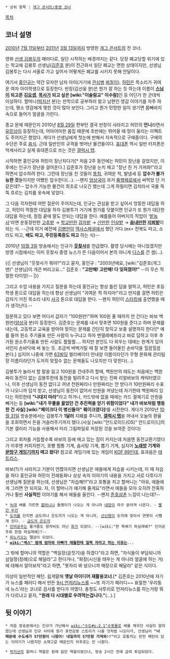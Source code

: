  * 상위 항목 : [[개그 콘서트/종영 코너]]
[[목차]]
== 코너 설명 ==
{{{#!html
<iframe width="420" height="315" src="//www.youtube.com/embed/o87TJx1PX6I" frameborder="0" allowfullscreen></iframe>
}}}

[[2010년]] [[7월 11일]]부터 [[2011년]] [[3월 13일]]까지 방영한 [[개그 콘서트]]의 전 코너.

영화 [[선생 김봉두]]의 패러디로, 일단 시작하는 배경까지는 같다. 당장 폐교당할 위기에 있는 학교에 김봉투 선생님([[김준호]] 분)이 전근와서 일단 폐교는 면한 상태이지만, 선생님 김봉투는 다시 서울로 가고 싶어서 어떻게든 폐교를 시키지 못해 안달이다.

여기서 [[홍인규]]는 약간 모자란 남자 아이(거기에 [[관심병]] [[찌질이]]), [[허민]]은 목소리가 귀여운 여자 아이학생으로 등장한다. 반장(김선웅 분)은 뭔가 잘 하는 듯 하는데 이름이 '''[[스님]]이 되고픈 김[[요셉]]''', '''[[목사]]가 되고 싶은 [wiki:"이슬람교" 이수람]'''인 등 어딘가 한 군데씩 이상하다. 할머니([[박지선]] 분)는 만학으로 공부하러 왔고 남편인 영감 이야기를 자주 하는데, 평소 영감에게 맺힌 것이 많아 보인다. 그리고 뭔가 민망한 일이 생기면 몸빼바지속으로 들어가 얼굴을 가린다.

종교 문제 때문인지 2010년 [[8월 29일]] 편부턴 결국 반장이 사라지고 허민의 '''언니'''라면서 [[유민상#s-1|유민상]]이 등장하는데, 어마어마한 몸집 때문에 초반에는 뛰어올 때 땅이 울리는 이펙트도 주어지곤 했었다. 게다가 선생님에게 첫눈에 반해서 지속적으로 구애중이다. 구애의 수단은 주로 [[음식]]. 근데 일반인의 규격을 벗어난 물건들이다. [[휴대폰]] 역시 일반 터치폰은 악세사리고 실제 휴대폰으로 쓰는 것은 [[갤럭시 탭]].

시작하면 홍인규와 허민이 장난치다가[* 처음 2주 동안에는 허민이 장난을 걸었지만, 이후에는 인규가 장난을 걸어온다.] 김준호가 장난을 눈치 채고 "장난 친 거 가져와!"라고 하면서 압수하려 한다. 그런데 장난을 친 것들이 [[똥침]], 귀여운 척, 발냄새 등 '''압수가 불가능한 것'''들이지만 어쨌든 압수한다(…). --왠지 [[양상국]]이 과거 [[품행제로]]에서 써먹었 던 거 같은데?-- 압수가 가능한 물건이 최초로 나오긴 했는데 그게 하필이면 김치라서 국물 뚝뚝 흐르는 김치를 옷속에 넣었다.

그 다음 각자한테 어떤 질문이 주어지는데, 인규는 관심을 받고 싶어서 엉뚱한 대답을 하고, 허민이 적절한 대답을 하자 김봉투가 거기에 뭔가를 덧붙이면 인규가 또 뭔가 대단한 대답을 하는데, 점점 끝에 말도 안되는 대답을 한다. 예를들어 아버지의 직업이 '[[밭]]농사'라면 운동장만한 [[고추]]밭 → [[학교]]만한 [[감자]]밭 → [[산]]만한 [[인삼]]밭 → '''[[읍]]내만한 [[지뢰]]밭'''이 되는 식. --근데 이거 예전에 [[김병만]]이 [[역사스페셜]]에서 했던 거다.(ex> 전복도 따고, 소라도 따고, '''배도 따고, 주민등록증도 따고''' 하는 식)--

2010년 [[10월 3일]] 방송에서는 인규가 '''[[웃음을 찾는 사람들|웃찾사]]'''를 언급했다. 촬영 당시에는 아니었겠지만 방영 시점에서는 이미 웃찾사 종영 뉴스가 뜬 다음이어서 본의 아니게 [[디스#s-2|디스]]를 건 셈(…).

{{| 선생님이 "웃찾사가 뭐야?"라고 묻자,
홍인규 : "2003년에요, [wiki:"김준호(개그맨)" 선생님]이 개콘 버리고요..."
김준호 : '''"고만해! 고만해! 다 잊혀졌어!"''' --이 무슨 적절한 타이밍!-- |}}

그리고 수업 내용을 가지고 질문을 하는데 홍인규는 항상 틀린 답을 말하고, 허민은 초등학생 톤으로 대답을 하는데 항상 선생님이 "귀여운 척 하지마!"라고 딴지를 걸면 허민은 갑자기 거친 목소리 내지 [[사극]] 톤으로 대답을 한다. --왠지 허민이 [[놀라운 대회 스타킹|스타킹]]에 출연했을 때가 생각난다.--

질문하고 있다 보면 어디서 갑자기 "100원만!"하며 100원 줄 때까지 안 간다는 바보 백원만([[양상국]] 분)이 등장한다. 김준호는 문제를 내서 맞추면 100원을 준다고 하며 문제를 내는데, 고등학교 교육을 받아야 맞히는 문제를 간단히 맞히고 보충 설명까지 한다![* 예를 들어 원소 주기율표 만든 사람이 누구냐고 하자 멘델레예프라고 바로 답하고 이후 추가된 원소주기율표 만든 사람도 좔좔좔…. 하지만 본인도 다 외우는 데에는 한계가 있어서인지 손바닥에 써 놓는 듯. 조금씩 버벅거릴 때 잘 보면 들어올린 손바닥을 힐끔힐끔 본다.] 심지어 나중에 가면 [[63빌딩]] 엘리베이터 안내양 이름이라던가 무형 문화재 관리팀장 이름이라던가 도저히 맞힐수 없는 문제들도 나오지만 다 맞힌다(...).

{{{#!html
<iframe width="420" height="315" src="//www.youtube.com/embed/NNc0QAUb3KI" frameborder="0" allowfullscreen></iframe>
}}}

김봉투가 놀라서 할 말을 잃고 100원을 건네주려 할때, 백원만의 태도는 처음에는 백원짜리 동전이 없는 김봉투한테 동전을 빌려주고 다시 받는 진짜 리얼바보의 캐릭터였으나, 이후 선생님이 동전 없다고 꺼낸 천원짜리나 만원짜리는 안 받다가 10만원짜리 수표가 나오니까 덥석 받고, 선생님이 동전이 없어서 만원을 꺼냈는데 자기한테 백원짜리 있다는 허민한테 '''"나대지 마라"'''라고 하거나, 카드밖에 없을 때에는 카드 결제기로 만원을 빼가는 등 '''[wiki:"내가 무릎을 꿇었던 건 추진력을 얻기 위함이었다" 내가 바보처럼 행동한 건 사실] [wiki:"페이크다 이 병신들아" 훼이크였다]'''!를 시전한다. 게다가 2010년 [[10월 31일]] 방송분에서는 김봉투가 '''1달러''' 지폐를 주니까, '''[[갤럭시 탭]]'''을 꺼내서 오늘의 환율을 조회하면서 돈을 거슬러주기까지 했다.(사실 [wiki:"안드로이드(OS)" 안드로이드]의 기본 갤러리 기능을 사용해서 미리 그림파일로 저장된 것을 보여준 것이다)

그리고 회차를 거듭할수록 바보의 등에 매고 있는 짐이 커지는데 처음엔 동전교환기였다가 이후엔 커피자판기, 호빵 찜통 기계, 솜사탕 기계, 뽑기 기계, 심지어 '''[[노래방]] 기계와 [[문방구 게임기]]까지 메고 왔다!''' 참고로 게임기에 있는 게임이 [[KOF 99]]인데, 효과음은 [[테트리스]].

바보(?)가 사라지고 기분이 언짢아지면 선생님은 애들에게 자습을 시키는데, 이 때 자습을 하다 홍인규와 허민이 전래동화나 상상 속의 이야기의 내용을 가지고 서로 다투다가 선생님께 질문을 하는데, 선생님은 "자습해!!!"라고 호통을 치고 할머니는 "아유, 애들에게 그러면 안 되지요. 자, 이 할머니가 얘기해 줄게요"라면서 애들을 모아 오히려 잔혹하거나 훨씬 '''사실적인''' 이야기를 해서 애들을 울린다. --왠지 [[준호삼촌]] 느낌이 나는데?--

 * [[늑대]] 배를 가르면 [[할머니]]나 돌멩이가 나오는 게 아니라 [[내장]]이 마구 쏟아져 나온다. - [[빨간 두건]]
 * [[도끼]]를 던지면 금도끼나 은도끼가 나오는 게 아니라, [[산신령]]이 도끼에 맞아서 연못이 시뻘개 진다. - [[금도끼 은도끼]]
 * [[인어공주]]는 물거품도 왕자비도 아닌 [[회]]가 되었다. --[wiki:"한 뚝배기 하실래예?" 인어공주회 한점 하실레예]?--
 * [[피노키오]]는 땔감이 되었다.
 * '''[[wiki:"섹스" 밤에 엄마와 아빠가 애들한테 일찍 자라고 하는 이유는]]'''...

그 밖에 할머니의 역할은 "백일장(글짓기)을 하겠다"라고 하면, "자식들이 부담되니까 삼일장(장례)으로 해달라"고 한다거나, "화장(시신을 태우는 게 아니라 얼굴에 하는 거)에 대해서 알아보자"라고 하면, "묫자리 봐 놨으니까 매장으로 해달라" 같은 식이다.

이상이 일반적인 패턴. 쉽게말해 '''옛날 아이디어 재활용코너'''.[* 김준호는 2010년에 자기가 뉴스를 패러디 해서 만든 [[9시 언저리뉴스]]를 ~~또 자기가 패러디~~ 표절한 '우리동네 뉴스'라는 코너로 검사를 받다가 까였다. 충청도 사투리로 언저리뉴스를 하는거랑 뭐가 다르냐고 묻자, '''"원래 다 시대별로 우려먹는겁니다."'''(…).]

== 뒷 이야기 ==
 * 처음 방송분에서는 인규가 가난해서 [[wiki:"수도#s-2.1"수돗물]]로 배를 채우던 사실이 알려졌는데 선생님과 인규 사이에 뭔가 휴먼감동 스토리가 나올 것처럼 나오다가, 선생님이 '''"너 때문에 수도세가 57만원이 나왔어! 내일까지 57만원 가져와!!"'''라고 호통치는 반전 패턴이 있는 이야기가 나왔지만 소재고갈 때문인지 이후로는 안 나왔다.

 * [[박지선]]의 할머니 역할은 원래 없던 역할이였으나, 방송 2시간 전에 급히 투입되었다.
